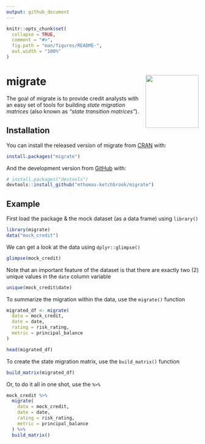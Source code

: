 ```yaml
---
output: github_document
---
```


<!-- README.md is generated from README.Rmd. Please edit that file -->

```r
knitr::opts_chunk$set(
  collapse = TRUE,
  comment = "#>",
  fig.path = "man/figures/README-",
  out.width = "100%"
)
```

# migrate <img src='man/figures/logo.png' align="right" height="139" />

<!-- badges: start -->
<!-- badges: end -->

The goal of migrate is to provide credit analysts with an easy set of tools for building *state migration matrices* (also known as *"state transition matrices"*). 

## Installation

You can install the released version of migrate from [CRAN](https://CRAN.R-project.org) with:

``` r
install.packages("migrate")
```

And the development version from [GitHub](https://github.com/) with:

``` r
# install.packages("devtools")
devtools::install_github("mthomas-ketchbrook/migrate")
```
## Example

First load the package & the mock dataset (as a data frame) using `library()`

```r
library(migrate)
data("mock_credit")
```

We can get a look at the data using `dplyr::glimpse()`

```r
glimpse(mock_credit)
```

Note that an important feature of the dataset is that there are exactly two (2) unique values in the `date` column variable

```r
unique(mock_credit$date)
```

To summarize the migration within the data, use the `migrate()` function

```r
migrated_df <- migrate(
  data = mock_credit, 
  date = date, 
  rating = risk_rating, 
  metric = principal_balance
)

head(migrated_df)
```

To create the state migration matrix, use the `build_matrix()` function
```r
build_matrix(migrated_df)
```

Or, to do it all in one shot, use the `%>%`
```r
mock_credit %>% 
  migrate(
    data = mock_credit, 
    date = date, 
    rating = risk_rating, 
    metric = principal_balance
  ) %>% 
  build_matrix()
```
